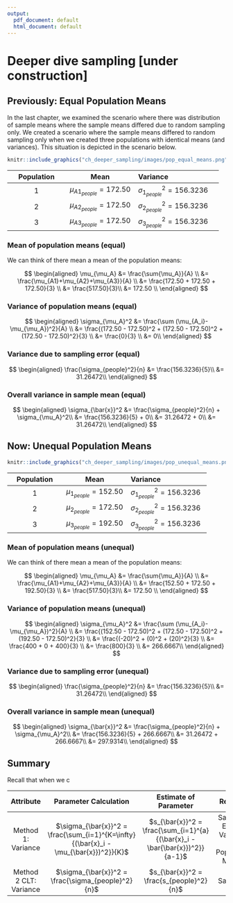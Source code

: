 ```yaml
---
output:
  pdf_document: default
  html_document: default
---
```


# Deeper dive sampling [under construction]

## Previously: Equal Population Means

In the last chapter, we examined the scenario where there was distribution of sample means where the sample means differed due to random sampling only. We created a scenario where the sample means differed to random sampling only when we created three populations with identical means (and variances). This situation is depicted in the scenario below.

```r
knitr::include_graphics("ch_deeper_sampling/images/pop_equal_means.png")
```

| Population |  Mean        | Variance        |
|:----------:|:------------:|:----------------|
| 1          | $\mu_{A1_{people}}= 172.50$ |  $\sigma_{1_{people}}^2= 156.3236$ |
| 2          | $\mu_{A2_{people}}= 172.50$ |  $\sigma_{2_{people}}^2= 156.3236$ |
| 3          | $\mu_{A3_{people}}= 172.50$ |  $\sigma_{3_{people}}^2= 156.3236$ |

### Mean of population means (equal)

We can think of there mean a mean of the population means:

$$
\begin{aligned} 
\mu_{\mu_A} &=  \frac{\sum{\mu_A}}{A} \\
&=  \frac{\mu_{A1}+\mu_{A2}+\mu_{A3}}{A} \\
&=  \frac{172.50 + 172.50 + 172.50}{3} \\
&= \frac{517.50}{3}\\
&= 172.50 \\
\end{aligned}
$$

### Variance of population means (equal)

$$
\begin{aligned} 
\sigma_{\mu_A}^2 &=  \frac{\sum (\mu_{A_i}-\mu_{\mu_A})^2}{A} \\
&=  \frac{(172.50 - 172.50)^2 + (172.50 - 172.50)^2 + (172.50 - 172.50)^2}{3} \\
&=  \frac{0}{3} \\
&=  0\\
\end{aligned}
$$

### Variance due to sampling error (equal)

$$
\begin{aligned} 
\frac{\sigma_{people}^2}{n} &= \frac{156.3236}{5}\\
&= 31.26472\\
\end{aligned}
$$

### Overall variance in sample mean (equal)

$$
\begin{aligned} 
\sigma_{\bar{x}}^2 &= \frac{\sigma_{people}^2}{n} + \sigma_{\mu_A}^2\\
&= \frac{156.3236}{5} + 0\\
&= 31.26472 + 0\\
&= 31.26472\\
\end{aligned} 
$$

## Now: Unequal Population Means



```r
knitr::include_graphics("ch_deeper_sampling/images/pop_unequal_means.png")
```


| Population |  Mean        | Variance        |
|:----------:|:------------:|:----------------|
| 1          | $\mu_{1_{people}}= 152.50$ |  $\sigma_{1_{people}}^2= 156.3236$ |
| 2          | $\mu_{2_{people}}= 172.50$ |  $\sigma_{2_{people}}^2= 156.3236$ |
| 3          | $\mu_{3_{people}}= 192.50$ |  $\sigma_{3_{people}}^2= 156.3236$ |



### Mean of population means (unequal)

We can think of there mean a mean of the population means:

$$
\begin{aligned} 
\mu_{\mu_A} &=  \frac{\sum{\mu_A}}{A} \\
&=  \frac{\mu_{A1}+\mu_{A2}+\mu_{A3}}{A} \\
&=  \frac{152.50 + 172.50 + 192.50}{3} \\
&= \frac{517.50}{3}\\
&= 172.50 \\
\end{aligned}
$$

### Variance of population means (unequal)

$$
\begin{aligned} 
\sigma_{\mu_A}^2 &=  \frac{\sum (\mu_{A_i}-\mu_{\mu_A})^2}{A} \\
&=  \frac{(152.50 - 172.50)^2 + (172.50 - 172.50)^2 + (192.50 - 172.50)^2}{3} \\
&=  \frac{(-20)^2 + (0)^2 + (20)^2}{3} \\
&=  \frac{400 + 0 + 400}{3} \\
&=  \frac{800}{3} \\
&=  266.6667\\
\end{aligned}
$$

### Variance due to sampling error (unequal)

$$
\begin{aligned} 
\frac{\sigma_{people}^2}{n} &= \frac{156.3236}{5}\\
&= 31.26472\\
\end{aligned}
$$

### Overall variance in sample mean (unequal)

$$
\begin{aligned} 
\sigma_{\bar{x}}^2 &= \frac{\sigma_{people}^2}{n} + \sigma_{\mu_A}^2\\
&= \frac{156.3236}{5} + 266.6667\\
&= 31.26472 + 266.6667\\
&= 297.9314\\
\end{aligned} 
$$


##  Summary


Recall that when we c

|          Attribute           |                                  Parameter Calculation                                   |                               Estimate of Parameter                               | Reflects         |
|:----------------------------:|:----------------------------------------------------------------------------------------:|:---------------------------------------------------------------------------------:|:----------------:|
|      Method 1: Variance      |  $\sigma_{\bar{x}}^2 = \frac{\sum_{i=1}^{K=\infty}{(\bar{x}_i - \mu_{\bar{x}})^2}}{K}$   |    $s_{\bar{x}}^2 = \frac{\sum_{i=1}^{a}{(\bar{x}_i - \bar{\bar{x}})^2}}{a-1}$    | Sampling Error & Variance of Population Means |
|    Method 2 CLT: Variance    |                    $\sigma_{\bar{x}}^2 = \frac{\sigma_{people}^2}{n}$                    |                     $s_{\bar{x}}^2 = \frac{s_{people}^2}{n}$                      | Just Sampling Error |

